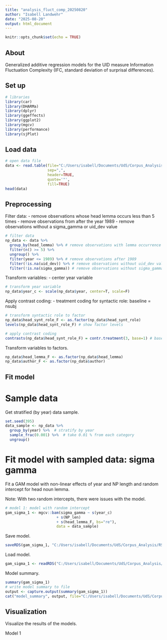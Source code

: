 ---
title: "analysis_fluct_comp_20250820"
author: "Isabell Landwehr"
date: "2025-08-20"
output: html_document
---

```{r setup, include=FALSE}
knitr::opts_chunk$set(echo = TRUE)
```

## About

Generalized additive regression models for the UID measure Information Fluctuation Complexity (IFC, standard deviation of surprisal differences).

## Set up

```{r, warning=FALSE, message=FALSE}
# libraries
library(car)
library(DHARMa)
library(dplyr)
library(ggeffects)
library(ggplot2)
library(mgcv)
library(performance)
library(sjPlot)
```

## Load data

```{r}
# open data file
data <- read.table(file="C:/Users/isabell/Documents/UdS/Corpus_Analysis/RSC/fluctuation_complexity/data/NP_data_20250731.csv",
                   sep=",",
                   header=TRUE,
                   quote='"',
                   fill=TRUE)
head(data)
```

## Preprocessing

Filter data:
- remove observations whose head lemma occurs less than 5 times
- remove observations from after the year 1989
- remove observations without a sigma_gamma or uid_dev value

```{r}
# filter data
np_data <- data %>%
  group_by(head_lemma) %>% # remove observations with lemma occurrence >= 5
  filter(n() >= 5) %>%
  ungroup() %>%
  filter(year <= 1989) %>% # remove observations after 1989
  filter(!is.na(uid_dev)) %>% # remove observations without uid_dev value
  filter(!is.na(sigma_gamma)) # remove observations without sigma_gamma value
```

Transform variables:
- center year variable

```{r}
# transform year variable
np_data$year_c <- scale(np_data$year, center=T, scale=F)
```

Apply contrast coding:
- treatment coding for syntactic role: baseline = nsubj

```{r}
# transform syntactic role to factor
np_data$head_synt_role_F <- as.factor(np_data$head_synt_role)
levels(np_data$head_synt_role_F) # show factor levels
```
```{r}
# apply contrast coding
contrasts(np_data$head_synt_role_F) = contr.treatment(3, base=1) # baseline=nsubj
```

Transform variables to factors.

```{r}
np_data$head_lemma_F <- as.factor(np_data$head_lemma)
np_data$author_F <- as.factor(np_data$author)
```


## Fit model

# Sample data

Get stratified (by year) data sample.

```{r}
set.seed(395)
data_sample <- np_data %>%
  group_by(year) %>%  # stratify by year
  sample_frac(0.001) %>%  # take 0.01 % from each category
  ungroup()
```

# Fit model with sampled data: sigma gamma

Fit a GAM model with non-linear effects of year and NP length and random intercept for head noun lemma.

Note: With two random intercepts, there were issues with the model.

```{r}
# model 1: model with random intercept
gam_sigma_1 <- mgcv::bam(sigma_gamma ~ s(year_c)
                       + s(NP_len)
                       + s(head_lemma_F, bs="re"),
                       data = data_sample)
```

Save model.

```{r}
saveRDS(gam_sigma_1, "C:/Users/isabell/Documents/UdS/Corpus_Analysis/RSC/fluctuation_complexity/results/20250820_sigma_gam/gam_sigma_1.rds")
```

Load model.

```{r}
gam_sigma_1 <- readRDS("C:/Users/isabell/Documents/UdS/Corpus_Analysis/RSC/fluctuation_complexity/results/20250820_sigma_gam/gam_sigma_1.rds")
```

Model summary.

```{r}
summary(gam_sigma_1)
# write model summary to file
output <- capture.output(summary(gam_sigma_1))
cat("model_summary", output, file="C:/Users/isabell/Documents/UdS/Corpus_Analysis/RSC/fluctuation_complexity/results/20250820_sigma_gam/model_summary.txt", sep="\n", append=TRUE)
```

## Visualization

Visualize the results of the models.

Model 1

```{r}

```

